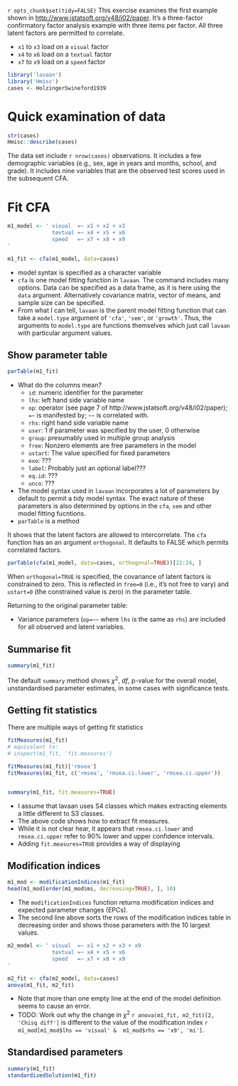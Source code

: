 `r opts_chunk$set(tidy=FALSE)`
This exercise examines the first example shown in 
<http://www.jstatsoft.org/v48/i02/paper>.
It's a three-factor confirmatory factor analysis example with three items per factor.
All three latent factors are permitted to correlate.

* `x1` to `x3` load on a `visual` factor
* `x4` to `x6` load on a `textual` factor
* `x7` to `x9` load on a `speed` factor

```r
library('lavaan')
library('Hmisc')
cases <- HolzingerSwineford1939
```

# Quick examination of data

```r
str(cases)
Hmisc::describe(cases)
```

The data set include `r nrow(cases)` observations. It includes a few demographic variables (e.g., sex, age in years and months, school, and grade). It includes nine variables  that are the observed test scores used in the subsequent CFA.

# Fit CFA
```r
m1_model <- ' visual  =~ x1 + x2 + x3
              textual =~ x4 + x5 + x6
              speed   =~ x7 + x8 + x9
'

m1_fit <- cfa(m1_model, data=cases)

```

* model syntax is specified as a character variable
* `cfa` is one model fitting function in `lavaan`. The command includes many options. Data can be specified as a data frame, as it is here using the `data` argument. Alternatively covariance matrix, vector of means, and sample size can be specified.
* From what I can tell, `lavaan` is the parent model fitting function that can take a `model.type` argument of `'cfa'`, `'sem'`, or `'growth'`. Thus, the arguments to `model.type` are functions themselves which just call `lavaan` with particular argument values.

## Show parameter table
```r
parTable(m1_fit)
```

* What do the columns mean?
    * `id`: numeric identifier for the parameter
    * `lhs`: left hand side variable name
    * `op`: operator (see page 7 of http://www.jstatsoft.org/v48/i02/paper); `=~` 
    is manifested by; `~~` is correlated with.
    * `rhs`: right hand side variable name
    * `user`: 1 if parameter was specified by the user, 0 otherwise
    * `group`: presumably used in multiple group analysis
    * `free`: Nonzero elements are free parameters in the model
    * `ustart`: The value specified for fixed parameters
    * `exo`: ???
    * `label`: Probably just an optional label???
    * `eq.id`: ??? 
    * `unco`: ???


* The model syntax used in `lavaan` incorporates a lot of parameters by default to permit a tidy model syntax. The exact nature of these parameters is also determined by options in the `cfa`, `sem` and other model fitting fucntions.
* `parTable` is a method

It shows that the latent factors are allowed to intercorrelate. The `cfa` function has an an argument `orthogonal`. It defaults to FALSE which permits correlated factors.

```r
parTable(cfa(m1_model, data=cases, orthogonal=TRUE))[22:24, ]
```
When `orthogonal=TRUE` is specified, the covariance of latent factors is constrained to zero. This is reflected in `free=0` (i.e., it's not free to vary) and `ustart=0` (the constrained value is zero) in the parameter table.

Returning to the original parameter table:

* Variance parameters (`op=~~` where `lhs` is the same as `rhs`) are included for all observed and latent variables.

## Summarise fit
```r
summary(m1_fit)
```

The default `summary` method shows $\chi^2$, $df$, p-value for the overall model, unstandardised parameter estimates, in some cases with significance tests.


## Getting fit statistics
There are multiple ways of getting fit statistics

```r
fitMeasures(m1_fit)
# equivalent to:
# inspect(m1_fit, 'fit.measures')

fitMeasures(m1_fit)['rmsea']
fitMeasures(m1_fit, c('rmsea', 'rmsea.ci.lower', 'rmsea.ci.upper'))


summary(m1_fit, fit.measures=TRUE)
```


* I assume that lavaan uses S4 classes which makes extracting elements a little different to S3 classes.
* The above code shows how to extract fit measures.
* While it is not clear hear, it appears that `rmsea.ci.lower` and `rmsea.ci.upper` refer to 90% lower and upper confidence intervals.
* Adding `fit.measures=TRUE` provides a way of displaying 


## Modification indices
```r
m1_mod <- modificationIndices(m1_fit)
head(m1_mod[order(m1_mod$mi, decreasing=TRUE), ], 10)
```

* The `modificationIndices` function returns modification indices and expected parameter changes (EPCs). 
* The second line above sorts the rows of the modification indices table in decreasing order and shows those parameters with the 10 largest values.

```r
m2_model <- ' visual  =~ x1 + x2 + x3 + x9
              textual =~ x4 + x5 + x6
              speed   =~ x7 + x8 + x9
'

m2_fit <- cfa(m2_model, data=cases)
anova(m1_fit, m2_fit)
```

* Note that more than one empty line at the end of the model definition seems to cause an error.
* TODO: Work out why the change in $\chi^2$ 
`r anova(m1_fit, m2_fit)[2, 'Chisq diff']`
is different to the value of the modification index
`r m1_mod[m1_mod$lhs == 'visual' &  m1_mod$rhs == 'x9', 'mi']`.

## Standardised parameters
```r
summary(m1_fit)
standardizedSolution(m1_fit)
```



